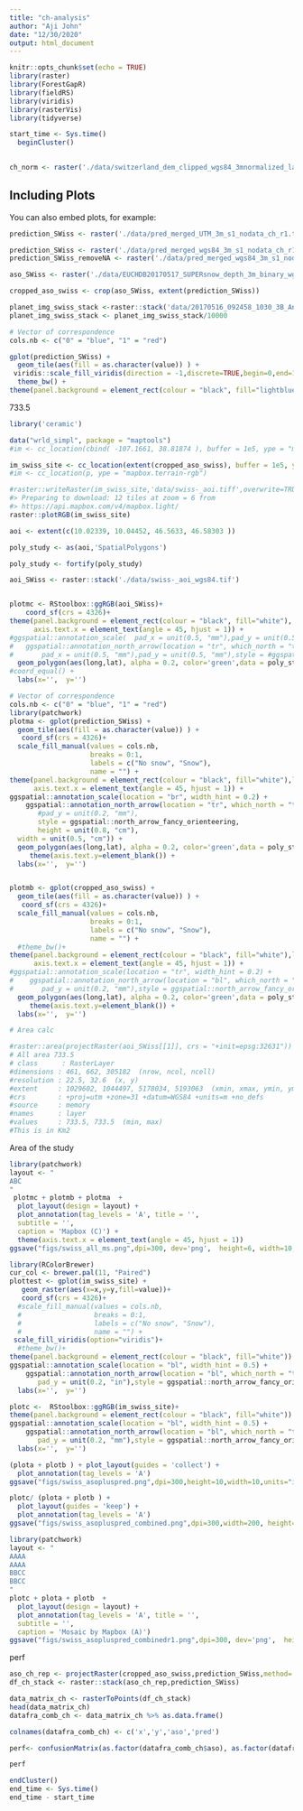 ```yaml
---
title: "ch-analysis"
author: "Aji John"
date: "12/30/2020"
output: html_document
---
```


```r
knitr::opts_chunk$set(echo = TRUE)
library(raster)
library(ForestGapR)
library(fieldRS)
library(viridis)
library(rasterVis)
library(tidyverse)
```


```r
start_time <- Sys.time()
  beginCluster()
  
```

```r
ch_norm <- raster('./data/switzerland_dem_clipped_wgs84_3mnormalized_layers_r2.tiff')
```

## Including Plots

You can also embed plots, for example:

```r
prediction_SWiss <- raster('./data/pred_merged_UTM_3m_s1_nodata_ch_r1.tif')
```

```r
prediction_SWiss <- raster('./data/pred_merged_wgs84_3m_s1_nodata_ch_r1.tif')
prediction_SWiss_removeNA <- raster('./data/pred_merged_wgs84_3m_s1_nodata_ch_r1.tif',na.rm = TRUE)

```

```r
aso_SWiss <- raster('./data/EUCHDB20170517_SUPERsnow_depth_3m_binary_wgs84_3m.tif')

cropped_aso_swiss <- crop(aso_SWiss, extent(prediction_SWiss))


```

```r
planet_img_swiss_stack <-raster::stack('data/20170516_092458_1030_3B_AnalyticMS_SR_clip.tif')
planet_img_swiss_stack <- planet_img_swiss_stack/10000
```



```r
# Vector of correspondence
cols.nb <- c("0" = "blue", "1" = "red")

gplot(prediction_SWiss) + 
  geom_tile(aes(fill = as.character(value)) ) +
 viridis::scale_fill_viridis(direction = -1,discrete=TRUE,begin=0,end=1, na.value='#FFFFFF00') + 
  theme_bw() +
theme(panel.background = element_rect(colour = "black", fill="lightblue")) 
```


733.5


```r
library('ceramic')

data("wrld_simpl", package = "maptools")
#im <- cc_location(cbind( -107.1661, 38.81874 ), buffer = 1e5, ype = "mapbox.satellite")

im_swiss_site <- cc_location(extent(cropped_aso_swiss), buffer = 1e5, ype = "mapbox.satellite")
#im <- cc_location(p, ype = "mapbox.terrain-rgb")

#raster::writeRaster(im_swiss_site,'data/swiss-_aoi.tiff',overwrite=TRUE)
#> Preparing to download: 12 tiles at zoom = 6 from 
#> https://api.mapbox.com/v4/mapbox.light/
raster::plotRGB(im_swiss_site)
```



```r
aoi <- extent(c(10.02339, 10.04452, 46.5633, 46.58303 ))

poly_study <- as(aoi,'SpatialPolygons')

poly_study <- fortify(poly_study)
```

```r
aoi_SWiss <- raster::stack('./data/swiss-_aoi_wgs84.tif')


plotmc <- RStoolbox::ggRGB(aoi_SWiss)+
    coord_sf(crs = 4326)+
theme(panel.background = element_rect(colour = "black", fill="white"),
      axis.text.x = element_text(angle = 45, hjust = 1)) +
#ggspatial::annotation_scale(  pad_x = unit(0.5, "mm"),pad_y = unit(0.5, "mm"),location = "bl", width_hint = 0.5) +
#   ggspatial::annotation_north_arrow(location = "tr", which_north = "true", 
#       pad_x = unit(0.5, "mm"),pad_y = unit(0.5, "mm"),style = #ggspatial::north_arrow_fancy_orienteering) +
  geom_polygon(aes(long,lat), alpha = 0.2, color='green',data = poly_study) +
#coord_equal() +
  labs(x='',  y='') 

```

```r
# Vector of correspondence
cols.nb <- c("0" = "blue", "1" = "red")
library(patchwork)
plotma <- gplot(prediction_SWiss) + 
  geom_tile(aes(fill = as.character(value)) ) +
   coord_sf(crs = 4326)+
  scale_fill_manual(values = cols.nb,
                    breaks = 0:1,
                    labels = c("No snow", "Snow"),
                    name = "") +
theme(panel.background = element_rect(colour = "black", fill="white"),legend.position = "bottom",
      axis.text.x = element_text(angle = 45, hjust = 1)) +
ggspatial::annotation_scale(location = "br", width_hint = 0.2) +
    ggspatial::annotation_north_arrow(location = "tr", which_north = "true", 
       #pad_y = unit(0.2, "mm"),
       style = ggspatial::north_arrow_fancy_orienteering,
       height = unit(0.8, "cm"),
  width = unit(0.5, "cm")) +
  geom_polygon(aes(long,lat), alpha = 0.2, color='green',data = poly_study) +
     theme(axis.text.y=element_blank()) +
  labs(x='',  y='') 


plotmb <- gplot(cropped_aso_swiss) + 
  geom_tile(aes(fill = as.character(value)) ) +
   coord_sf(crs = 4326)+
  scale_fill_manual(values = cols.nb,
                    breaks = 0:1,
                    labels = c("No snow", "Snow"),
                    name = "") +
  #theme_bw()+
theme(panel.background = element_rect(colour = "black", fill="white"),legend.position = "none",
      axis.text.x = element_text(angle = 45, hjust = 1)) +
#ggspatial::annotation_scale(location = "tr", width_hint = 0.2) +
#    ggspatial::annotation_north_arrow(location = "bl", which_north = "true", 
#       pad_y = unit(0.2, "mm"),style = ggspatial::north_arrow_fancy_orienteering) +
  geom_polygon(aes(long,lat), alpha = 0.2, color='green',data = poly_study) +
     theme(axis.text.y=element_blank()) +
  labs(x='',  y='') 

# Area calc

#raster::area(projectRaster(aoi_SWiss[[1]], crs = "+init=epsg:32631"))
# All area 733.5
# class      : RasterLayer 
#dimensions : 461, 662, 305182  (nrow, ncol, ncell)
#resolution : 22.5, 32.6  (x, y)
#extent     : 1029602, 1044497, 5178034, 5193063  (xmin, xmax, ymin, ymax)
#crs        : +proj=utm +zone=31 +datum=WGS84 +units=m +no_defs 
#source     : memory
#names      : layer 
#values     : 733.5, 733.5  (min, max)
#This is in Km2

```


Area of the study
```r
library(patchwork)
layout <- "
ABC
"
 plotmc + plotmb + plotma  +
  plot_layout(design = layout) +
  plot_annotation(tag_levels = 'A', title = '',
  subtitle = '',
  caption = 'Mapbox (C)') +
  theme(axis.text.x = element_text(angle = 45, hjust = 1))
ggsave("figs/swiss_all_ms.png",dpi=300, dev='png',  height=6, width=10,units="in")
```

```r
library(RColorBrewer)
cur_col <- brewer.pal(11, "Paired") 
plottest <- gplot(im_swiss_site) + 
   geom_raster(aes(x=x,y=y,fill=value))+
   coord_sf(crs = 4326)+
  #scale_fill_manual(values = cols.nb,
  #                  breaks = 0:1,
  #                  labels = c("No snow", "Snow"),
  #                  name = "") +
 scale_fill_viridis(option="viridis")+
  #theme_bw()+
theme(panel.background = element_rect(colour = "black", fill="white")) +
ggspatial::annotation_scale(location = "bl", width_hint = 0.5) +
    ggspatial::annotation_north_arrow(location = "bl", which_north = "true", 
       pad_y = unit(0.2, "in"),style = ggspatial::north_arrow_fancy_orienteering) +
  labs(x='',  y='') 
``` 
 
```r
 
plotc <-  RStoolbox::ggRGB(im_swiss_site)+
theme(panel.background = element_rect(colour = "black", fill="white")) +
ggspatial::annotation_scale(location = "bl", width_hint = 0.5) +
    ggspatial::annotation_north_arrow(location = "bl", which_north = "true", 
       pad_y = unit(0.2, "mm"),style = ggspatial::north_arrow_fancy_orienteering) +
  labs(x='',  y='') 
```


```r
(plota + plotb ) + plot_layout(guides = 'collect') + 
  plot_annotation(tag_levels = 'A')
ggsave("figs/swiss_asopluspred.png",dpi=300,height=10,width=10,units="in")

```


```r
plotc/ (plota + plotb ) + 
  plot_layout(guides = 'keep') + 
  plot_annotation(tag_levels = 'A')
ggsave("figs/swiss_asopluspred_combined.png",dpi=300,width=200, height=300, units="mm")
```
```r
library(patchwork)
layout <- "
AAAA
AAAA
BBCC
BBCC
"
plotc + plota + plotb  +
  plot_layout(design = layout) +
  plot_annotation(tag_levels = 'A', title = '',
  subtitle = '',
  caption = 'Mosaic by Mapbox (A)')
ggsave("figs/swiss_asopluspred_combinedr1.png",dpi=300, dev='png',  height=8, width=10,units="in")
```

perf

```r
aso_ch_rep <- projectRaster(cropped_aso_swiss,prediction_SWiss,method='ngb')
df_ch_stack <- raster::stack(aso_ch_rep,prediction_SWiss)

data_matrix_ch <- rasterToPoints(df_ch_stack)
head(data_matrix_ch)
datafra_comb_ch <- data_matrix_ch %>% as.data.frame()

colnames(datafra_comb_ch) <- c('x','y','aso','pred')

perf<- confusionMatrix(as.factor(datafra_comb_ch$aso), as.factor(datafra_comb_ch$pred),mode = "prec_recall")

perf
```


```r
endCluster()
end_time <- Sys.time()
end_time - start_time

```
